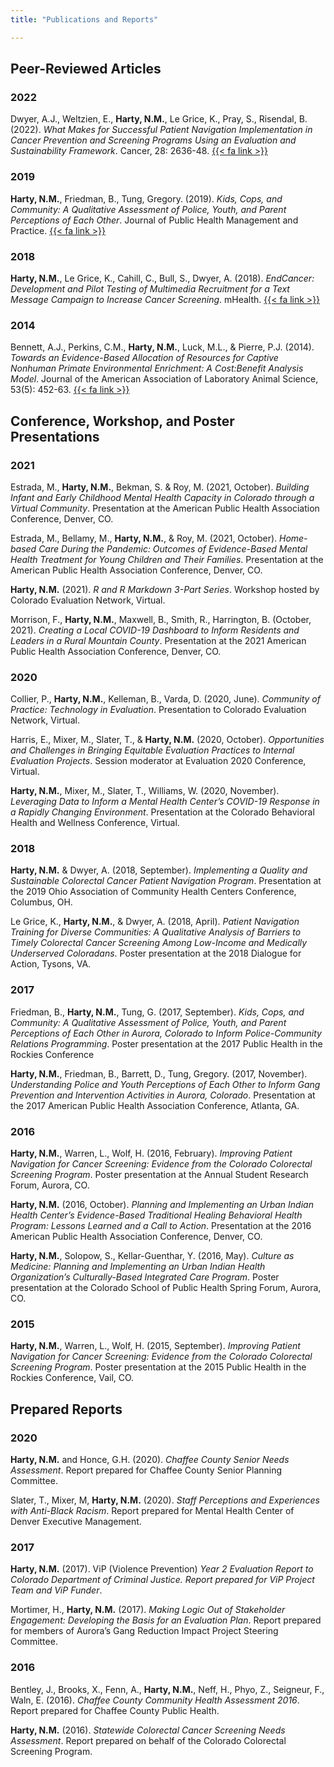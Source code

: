 ```yaml
---
title: "Publications and Reports"

---
```


::: {.panel-tabset}

## Peer-Reviewed Articles  

### 2022  

Dwyer, A.J., Weltzien, E., **Harty, N.M.**, Le Grice, K., Pray, S., Risendal, B. (2022). *What Makes for Successful Patient Navigation Implementation in Cancer Prevention and Screening Programs Using an Evaluation and Sustainability Framework*. Cancer, 28: 2636-48. [{{< fa link >}}](https://acsjournals.onlinelibrary.wiley.com/doi/10.1002/cncr.34058)    
  
### 2019  

**Harty, N.M.**, Friedman, B., Tung, Gregory. (2019). *Kids, Cops, and Community: A Qualitative Assessment of Police, Youth, and Parent Perceptions of Each Other*. Journal of Public Health Management and Practice. [{{< fa link >}}](https://pubmed.ncbi.nlm.nih.gov/30789600/)    
  
### 2018  

**Harty, N.M.**, Le Grice, K., Cahill, C., Bull, S., Dwyer, A. (2018). *EndCancer: Development and Pilot Testing of Multimedia Recruitment for a Text Message Campaign to Increase Cancer Screening*. mHealth. [{{< fa link >}}](https://www.ncbi.nlm.nih.gov/pmc/articles/PMC6232046/)      
  
### 2014  
Bennett, A.J., Perkins, C.M., **Harty, N.M.**, Luck, M.L., & Pierre, P.J. (2014). *Towards an Evidence-Based Allocation of Resources for Captive Nonhuman Primate Environmental Enrichment: A Cost:Benefit Analysis Model*. Journal of the American Association of Laboratory Animal Science, 53(5): 452-63. [{{< fa link >}}](https://www.ncbi.nlm.nih.gov/pmc/articles/PMC4181686/)
  


## Conference, Workshop, and Poster Presentations  

### 2021  

Estrada, M., **Harty, N.M.**, Bekman, S. & Roy, M. (2021, October). *Building Infant and Early Childhood Mental Health Capacity in Colorado through a Virtual Community*. Presentation at the American Public Health Association Conference, Denver, CO.  
  
Estrada, M., Bellamy, M., **Harty, N.M.**, & Roy, M. (2021, October). *Home-based Care During the Pandemic: Outcomes of Evidence-Based Mental Health Treatment for Young Children and Their Families*. Presentation at the American Public Health Association Conference, Denver, CO.  

**Harty, N.M.** (2021). *R and R Markdown 3-Part Series*. Workshop hosted by Colorado Evaluation Network, Virtual.
  
Morrison, F., **Harty, N.M.**, Maxwell, B., Smith, R., Harrington, B. (October, 2021). *Creating a Local COVID-19 Dashboard to Inform Residents and Leaders in a Rural Mountain County*. Presentation at the 2021 American Public Health Association Conference, Denver, CO.  

### 2020  

Collier, P., **Harty, N.M.**, Kelleman, B., Varda, D. (2020, June). *Community of Practice: Technology in Evaluation*. Presentation to Colorado Evaluation Network, Virtual.  

Harris, E., Mixer, M., Slater, T., & **Harty, N.M.** (2020, October). *Opportunities and Challenges in Bringing Equitable Evaluation Practices to Internal Evaluation Projects*. Session moderator at Evaluation 2020 Conference, Virtual.  

**Harty, N.M.**, Mixer, M., Slater, T., Williams, W. (2020, November). *Leveraging Data to Inform a Mental Health Center's COVID-19 Response in a Rapidly Changing Environment*. Presentation at the Colorado Behavioral Health and Wellness Conference, Virtual.   
  
### 2018  

**Harty, N.M.** & Dwyer, A. (2018, September). *Implementing a Quality and Sustainable Colorectal Cancer Patient Navigation Program*. Presentation at the 2019 Ohio Association of Community Health Centers Conference, Columbus, OH.  

Le Grice, K., **Harty, N.M.**, & Dwyer, A. (2018, April). *Patient Navigation Training for Diverse Communities: A Qualitative Analysis of Barriers to Timely Colorectal Cancer Screening Among Low-Income and Medically Underserved Coloradans*. Poster presentation at the 2018 Dialogue for Action, Tysons, VA.  

### 2017  

Friedman, B., **Harty, N.M.**, Tung, G. (2017, September). *Kids, Cops, and Community: A Qualitative Assessment of Police, Youth, and Parent Perceptions of Each Other in Aurora, Colorado to Inform Police-Community Relations Programming*. Poster presentation at the 2017 Public Health in the Rockies Conference  
  
**Harty, N.M.**, Friedman, B., Barrett, D., Tung, Gregory. (2017, November). *Understanding Police and Youth Perceptions of Each Other to Inform Gang Prevention and Intervention Activities in Aurora, Colorado*. Presentation at the 2017 American Public Health Association Conference, Atlanta, GA.  

### 2016  

**Harty, N.M.**, Warren, L., Wolf, H. (2016, February). *Improving Patient Navigation for Cancer Screening: Evidence from the Colorado Colorectal Screening Program*. Poster presentation at the Annual Student Research Forum, Aurora, CO.  

**Harty, N.M.** (2016, October). *Planning and Implementing an Urban Indian Health Center's Evidence-Based Traditional Healing Behavioral Health Program: Lessons Learned and a Call to Action*. Presentation at the 2016 American Public Health Association Conference, Denver, CO.   
  
**Harty, N.M.**, Solopow, S., Kellar-Guenthar, Y. (2016, May). *Culture as Medicine: Planning and Implementing an Urban Indian Health Organization’s Culturally-Based Integrated Care Program*. Poster presentation at the Colorado School of Public Health Spring Forum, Aurora, CO.  
  
### 2015  

**Harty, N.M.**, Warren, L., Wolf, H. (2015, September). *Improving Patient Navigation for Cancer Screening: Evidence from the Colorado Colorectal Screening Program*. Poster presentation at the 2015 Public Health in the Rockies Conference, Vail, CO.  


## Prepared Reports  

### 2020  

**Harty, N.M.** and Honce, G.H. (2020). *Chaffee County Senior Needs Assessment*. Report prepared for Chaffee County Senior Planning Committee.  
  
Slater, T., Mixer, M, **Harty, N.M.** (2020). *Staff Perceptions and Experiences with Anti-Black Racism*. Report prepared for Mental Health Center of Denver Executive Management.  

### 2017  

**Harty, N.M.** (2017). ViP (Violence Prevention) *Year 2 Evaluation Report to Colorado Department of Criminal Justice. Report prepared for ViP Project Team and ViP Funder*.  

Mortimer, H., **Harty, N.M.** (2017). *Making Logic Out of Stakeholder Engagement: Developing the Basis for an Evaluation Plan*. Report prepared for members of Aurora’s Gang Reduction Impact Project Steering Committee.  

### 2016  
Bentley, J., Brooks, X., Fenn, A., **Harty, N.M.**, Neff, H., Phyo, Z., Seigneur, F., Waln, E. (2016). *Chaffee County Community Health Assessment 2016*. Report prepared for Chaffee County Public Health.  

**Harty, N.M.** (2016). *Statewide Colorectal Cancer Screening Needs Assessment*. Report prepared on behalf of the Colorado Colorectal Screening Program.  


:::